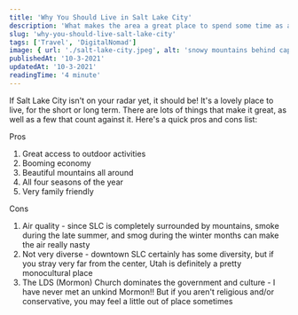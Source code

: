 ```yaml
---
title: 'Why You Should Live in Salt Lake City'
description: 'What makes the area a great place to spend some time as a digital nomad, or as anyone that enjoys the outdoors!'
slug: 'why-you-should-live-salt-lake-city'
tags: ['Travel', 'DigitalNomad']
image: { url: './salt-lake-city.jpeg', alt: 'snowy mountains behind capitol buildings' }
publishedAt: '10-3-2021'
updatedAt: '10-3-2021'
readingTime: '4 minute'
---
```


If Salt Lake City isn't on your radar yet, it should be! It's a lovely place to live, for the short or long term. There are lots of things that make it great, as well as a few that count against it. Here's a quick pros and cons list:

Pros

1. Great access to outdoor activities
2. Booming economy
3. Beautiful mountains all around
4. All four seasons of the year
5. Very family friendly

Cons

1. Air quality - since SLC is completely surrounded by mountains, smoke during the late summer, and smog during the winter months can make the air really nasty
2. Not very diverse - downtown SLC certainly has some diversity, but if you stray very far from the center, Utah is definitely a pretty monocultural place
3. The LDS (Mormon) Church dominates the government and culture - I have never met an unkind Mormon!! But if you aren't religious and/or conservative, you may feel a little out of place sometimes
